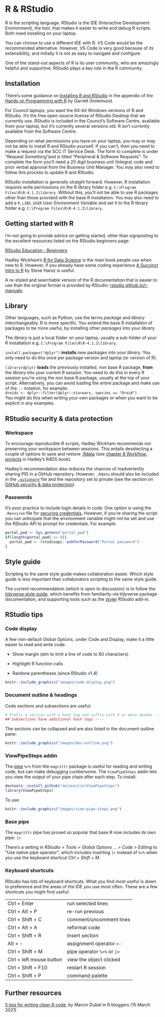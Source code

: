# R & RStudio {#r}

R is the scripting language. RStudio is the IDE (Interactive Development Environment), the tool, that makes it easier to write and debug R scripts. Both need installing on your laptop.

You can choose to use a different IDE with R. VS Code would be the recommended alternative. However, VS Code is very good because of its extensibility, and initially it is not as easy to navigate and configure.

One of the stand-out aspects of R is its user community, who are amazingly helpful and supportive. RStudio plays a key role in the R community.

## Installation

There's some guidance on [Installing R and RStudio](https://rstudio-education.github.io/hopr/starting.html) in the appendix of the [Hands on Programming with R](https://rstudio-education.github.io/hopr/index.html) by Garrett Grolemund.

For Council laptops, you want the 64-bit Windows versions of R and RStudio. It's the free open-source license of RStudio Desktop that we currently use. RStudio is included in the Council's Software Centre, available from your laptop, but it's currently several versions old. R isn't currently available from the Software Centre.

Depending on what permissions you have on your laptop, you may or may not be able to install R and RStudio yourself. If you can't, then you need to make a request via the SCC IT Service Desk. The form to complete is under "Request Something"and is titled "Peripheral & Software Requests". To complete the form you'll need a 20 digit business unit (Integra) code and prior verbal approval from the Business Unit Manager. You may also need to follow this process to update R and RStudio.

RStudio installation is generally straight forward. However, R installation requires write permissions on the R library folder e.g. `C:\Program Files\R\R-4.1.2\library`. Without this, you'll not be able to use R packages other than those provided with the base R installation. You may also need to add a `R_LIBS_USER` *User Environment Variable* and set it to the R library folder e.g. `C:\Program Files\R\R-4.1.2\library`.

## Getting started with R

I'm not going to provide advice on getting started, other than signposting to the excellent resources listed on the RStudio beginners page:

[RStudio Education - Beginners](https://education.rstudio.com/learn/beginner/)

Hadley Wickham's [R for Data Science](https://r4ds.had.co.nz/index.html) is the main book people use when new to R. However, if you already have some coding experience [A Succinct Intro to R](http://r-guide.steveharoz.com/index.html) by Steve Haroz is useful.

A re-styled and searchable version of the R documentation that is easier to use than the original format is provided by RStudio: [rstudio.github.io/r-manuals](https://rstudio.github.io/r-manuals/).

## Library

Other languages, such as Python, use the terms *package* and *library* interchangeably. R is more specific. You extend the base R installation of packages to be more useful, by installing other *packages* into your *library*.

The *library* is just a local folder on your laptop, usually a sub-folder of your R installation e.g. `C:\Program Files\R\R-4.1.2\library`.

`install.packages("dplyr")` **installs** new packages into your *library*. You only need to do this once per package version and laptop (or version of R).

`library(dplyr)` **loads** the previously installed, non base R package, **from** the *library* into your current R session. You need to do this in every R session you're using the non base R package, usually at the top of your script. Alternatively, you can avoid loading the entire package and make use of the `::` notation, for example:\
`droids <- dplyr::filter(dplyr::starwars, species == "Droid")`\
You might do this when writing your own packages or when you want to be explicit in any examples.

## RStudio security & data protection {#pid}

### Workspace {#workspace}

To encourage reproducible R scripts, Hadley Wickham recommends not preserving your workspace between sessions. This entails deselecting a couple of options to save and restore [.Rdata](https://bookdown.org/ndphillips/YaRrr/rdata-files.html) (see [chapter 8 Workflow: projects](https://r4ds.had.co.nz/workflow-projects.html#what-is-real) in Hadley's R4DS book).

Hadley's recommendation also reduces the chances of inadvertently sharing PID in a GitHub repository. However, `.Rdata` should also be included in the [`.gitignore`](https://git-scm.com/docs/gitignore) file and the repository set to private (see the section on [GitHub security & data protection](#github-security)).

### Passwords

It's poor practice to include login details in code. One option is using the `.Renviron` file for [securing credentials](https://db.rstudio.com/best-practices/managing-credentials/#use-environment-variables). However, if you're sharing the script you can anticipate that the environment variable might not be set and use the RStudio API to prompt for credentials. For example:

```r
portal_pwd <- Sys.getenv("portal_pwd")
if(length(portal_pwd) == 0){
  portal_pwd <- rstudioapi::askForPassword("Portal password")
}
```

## Style guide

Scripting to the same style guide makes collaboration easier. Which style guide is less important than collaborators scripting to the same style guide.

The current recommendation (which is open to discussion) is to follow the [tidyverse style guide](https://style.tidyverse.org/), which benefits from familiarity via tidyverse package documentation, and supporting tools such as the [styler](https://styler.r-lib.org/) RStudio add-in.

## RStudio tips

### Code display

A few non-default Global Options, under Code and Display, make it a little easier to read and write code:

-   Show margin (aim to limit a line of code to 80 characters)

-   Highlight R function calls

-   Rainbow parentheses (since RStudio v1.4)

```r
knitr::include_graphics("images/code-display.png")
```

### Document outline & headings

Code sections and subsections are useful:

```r
# Prefix a section with a hash tag and suffix with 4 or more dashes ----
## Subsections have additional hash tags ----
```

The sections can be collapsed and are also listed in the document outline pane:

```r
knitr::include_graphics("images/doc-outline.png")
```

### ViewPipeSteps addin

The [pipe](https://r4ds.had.co.nz/pipes.html) `%>%` from the `magrittr` package is useful for reading and writing code, but can make debugging cumbersome. The `ViewPipeSteps` addin lets you view the output of your pipe chain after each step. To install:

```r
devtools::install_github("daranzolin/ViewPipeSteps")
library(ViewPipeSteps)
```

To use:

```r
knitr::include_graphics("images/view-pipe-steps.png")
```

### Base pipe

The `magrittr` pipe has proved so popular that base R now includes its own pipe: `|>`.

There's a setting in *RStudio* \> *Tools* \> *Global Options ...* \> *Code* \> *Editing* to "Use native pipe operator", which includes inserting `|>` instead of `%>%` when you use the keyboard shortcut *Ctrl* + *Shift* + *M*.

### Keyboard shortcuts

RStudio has lots of keyboard shortcuts. What you find most useful is down to preference and the areas of the IDE you use most often. These are a few shortcuts you might find useful:

|                          |                             |
|--------------------------|-----------------------------|
| Ctrl + Enter             | run selected lines          |
| Ctrl + Alt + P           | re-run previous             |
| Ctrl + Shift + C         | comment/uncomment lines     |
| Ctrl + Alt + A           | reformat code               |
| Ctrl + Shift + R         | insert section              |
| Alt + -                  | assignment operator `<-`    |
| Ctrl + Shift + M         | pipe operator `%>%` or `|>` |
| Ctrl + left mouse button | view the object clicked     |
| Ctrl + Shift + F10       | restart R session           |
| Ctrl + Shift + P         | command palette             |

## Further resources

[5 tips for writing clean R code](https://www.r-bloggers.com/2021/03/5-tips-for-writing-clean-r-code-leave-your-code-reviewer-commentless/), by Marcin Dubel in R bloggers (15 March 2021)

